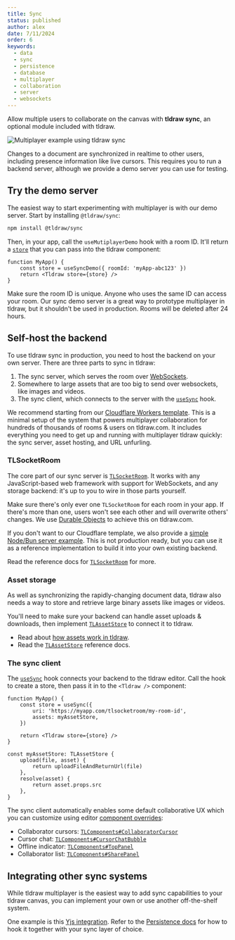```yaml
---
title: Sync
status: published
author: alex
date: 7/11/2024
order: 6
keywords:
  - data
  - sync
  - persistence
  - database
  - multiplayer
  - collaboration
  - server
  - websockets
---
```


Allow multiple users to collaborate on the canvas with **tldraw sync**, an optional module included with tldraw.

<div className="article__image" style={{ border: 'none' }}>
	<img
		alt="Multiplayer example using tldraw sync"
		src="/images/multiplayer.gif"
		style={{
			// learn this one weird trick for transparent animated gifs. doctors hate her!!!
			mask: 'url(/images/multiplayer_mask.png) luminance center 100% / 100% no-repeat',
			WebkitMask: 'url(/images/multiplayer_mask.png) luminance center 100% / 100% no-repeat',
		}}
	/>
</div>

Changes to a document are synchronized in realtime to other users, including presence information like live cursors. This requires you to run a backend server, although we provide a demo server you can use for testing.

## Try the demo server

The easiest way to start experimenting with multiplayer is with our demo server. Start by installing
`@tldraw/sync`:

```bash
npm install @tldraw/sync
```

Then, in your app, call the `useMutiplayerDemo` hook with a room ID. It'll return a
[`store`](/docs/persistence#The-store-prop) that you can pass into the tldraw component:

```tsx
function MyApp() {
	const store = useSyncDemo({ roomId: 'myApp-abc123' })
	return <Tldraw store={store} />
}
```

Make sure the room ID is unique. Anyone who uses the same ID can access your room. Our sync demo
server is a great way to prototype multiplayer in tldraw, but it shouldn't be used in production.
Rooms will be deleted after 24 hours.

## Self-host the backend

To use tldraw sync in production, you need to host the backend on your own server. There are three parts to sync in
tldraw:

1. The sync server, which serves the room over [WebSockets](https://developer.mozilla.org/en-US/docs/Web/API/WebSockets_API).
2. Somewhere to large assets that are too big to send over websockets, like images and videos.
3. The sync client, which connects to the server with the [`useSync`](?) hook.

We recommend starting from our [Cloudflare Workers
template](https://github.com/tldraw/tldraw-sync-cloudflare). This is a minimal setup of the
system that powers multiplayer collaboration for hundreds of thousands of rooms & users on
tldraw.com. It includes everything you need to get up and running with multiplayer tldraw quickly:
the sync server, asset hosting, and URL unfurling.

### TLSocketRoom

The core part of our sync server is [`TLSocketRoom`](?). It works with any JavaScript-based web
framework with support for WebSockets, and any storage backend: it's up to you to wire in those
parts yourself.

Make sure there's only ever one `TLSocketRoom` for each room in your app. If there's
more than one, users won't see each other and will overwrite others' changes. We use [Durable
Objects](https://developers.cloudflare.com/durable-objects/) to achieve this on tldraw.com.

If you don't want to our Cloudflare template, we also provide a [simple Node/Bun server
example](https://github.com/tldraw/tldraw/tree/main/apps/simple-server-example). This is not
production ready, but you can use it as a reference implementation to build it into your own
existing backend.

Read the reference docs for [`TLSocketRoom`](?) for more.

### Asset storage

As well as synchronizing the rapidly-changing document data, tldraw also needs a way to store and
retrieve large binary assets like images or videos.

You'll need to make sure your backend can handle asset uploads & downloads, then implement
[`TLAssetStore`](?) to connect it to tldraw.

- Read about [how assets work in tldraw](/docs/assets).
- Read the [`TLAssetStore`](?) reference docs.

### The sync client

The [`useSync`](?) hook connects your backend to the tldraw editor. Call the hook to create a store,
then pass it in to the `<Tldraw />` component:

```tsx
function MyApp() {
	const store = useSync({
		uri: 'https://myapp.com/tlsocketroom/my-room-id',
		assets: myAssetStore,
	})

	return <Tldraw store={store} />
}

const myAssetStore: TLAssetStore {
	upload(file, asset) {
		return uploadFileAndReturnUrl(file)
	},
	resolve(asset) {
		return asset.props.src
	},
}
```

The sync client automatically enables some default collaborative UX which you can customize using
editor [component overrides](/reference/tldraw/TLComponents):

- Collaborator cursors: [`TLComponents#CollaboratorCursor`](?)
- Cursor chat: [`TLComponents#CursorChatBubble`](?)
- Offline indicator: [`TLComponents#TopPanel`](?)
- Collaborator list: [`TLComponents#SharePanel`](?)

## Integrating other sync systems

While tldraw multiplayer is the easiest way to add sync capabilities to your tldraw canvas, you can
implement your own or use another off-the-shelf system.

One example is this [Yjs integration](https://github.com/tldraw/tldraw-yjs-example). Refer to the
[Persistence docs](/docs/persistence) for how to hook it together with your sync layer of choice.
